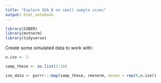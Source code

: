```yaml
---
title: "Explore SEA_B on small sample sizes"
output: html_notebook
---
```



```r

library(SIBER)
library(mvtnorm)
library(tidyverse)
```


Create some simulated data to work with:

```r

n.iso <- 2

samp_these <- as.list(3:10)

iso_data <- purrr:::map(samp_these, rmvnorm, msean = rep(0,n.iso))





```

